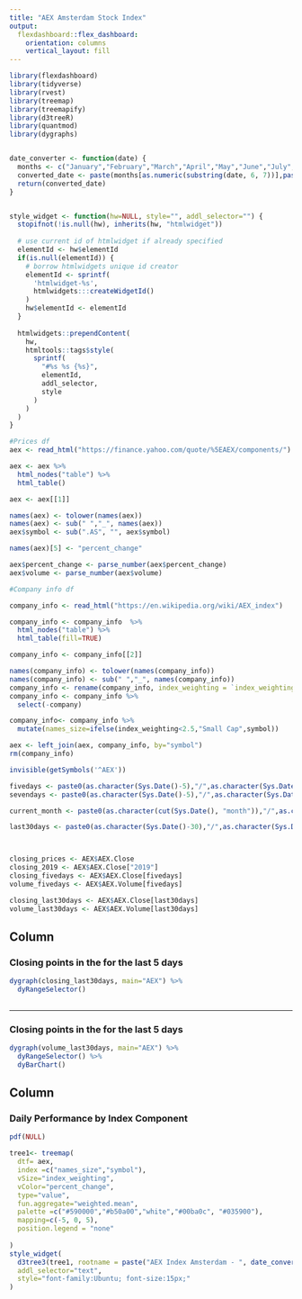 ```yaml
---
title: "AEX Amsterdam Stock Index"
output: 
  flexdashboard::flex_dashboard:
    orientation: columns
    vertical_layout: fill
---
```


```r
library(flexdashboard)
library(tidyverse)
library(rvest)
library(treemap)
library(treemapify)
library(d3treeR)
library(quantmod)
library(dygraphs)


date_converter <- function(date) {
  months <- c("January","February","March","April","May","June","July","August","September", "October","November","December")
  converted_date <- paste(months[as.numeric(substring(date, 6, 7))],paste0(substring(date, 9, 10),","), substring(date,1,4))
  return(converted_date)
}


style_widget <- function(hw=NULL, style="", addl_selector="") {
  stopifnot(!is.null(hw), inherits(hw, "htmlwidget"))
  
  # use current id of htmlwidget if already specified
  elementId <- hw$elementId
  if(is.null(elementId)) {
    # borrow htmlwidgets unique id creator
    elementId <- sprintf(
      'htmlwidget-%s',
      htmlwidgets:::createWidgetId()
    )
    hw$elementId <- elementId
  }
  
  htmlwidgets::prependContent(
    hw,
    htmltools::tags$style(
      sprintf(
        "#%s %s {%s}",
        elementId,
        addl_selector,
        style
      )
    )
  )
}

```



```r

#Prices df
aex <- read_html("https://finance.yahoo.com/quote/%5EAEX/components/")

aex <- aex %>% 
  html_nodes("table") %>% 
  html_table()

aex <- aex[[1]]

names(aex) <- tolower(names(aex))
names(aex) <- sub(" ","_", names(aex))
aex$symbol <- sub(".AS", "", aex$symbol)

names(aex)[5] <- "percent_change"

aex$percent_change <- parse_number(aex$percent_change)
aex$volume <- parse_number(aex$volume)

#Company info df

company_info <- read_html("https://en.wikipedia.org/wiki/AEX_index")

company_info <- company_info  %>% 
  html_nodes("table") %>% 
  html_table(fill=TRUE)

company_info <- company_info[[2]]

names(company_info) <- tolower(names(company_info))
names(company_info) <- sub(" ","_", names(company_info))
company_info <- rename(company_info, index_weighting = `index_weighting (%)`, symbol = ticker_symbol)
company_info <- company_info %>% 
  select(-company)

company_info<- company_info %>% 
  mutate(names_size=ifelse(index_weighting<2.5,"Small Cap",symbol))

aex <- left_join(aex, company_info, by="symbol")
rm(company_info)

```


```r
invisible(getSymbols('^AEX'))


```




```r

fivedays <- paste0(as.character(Sys.Date()-5),"/",as.character(Sys.Date()))
sevendays <- paste0(as.character(Sys.Date()-5),"/",as.character(Sys.Date()))

current_month <- paste0(as.character(cut(Sys.Date(), "month")),"/",as.character(Sys.Date()))

last30days <- paste0(as.character(Sys.Date()-30),"/",as.character(Sys.Date()))



closing_prices <- AEX$AEX.Close
closing_2019 <- AEX$AEX.Close["2019"]
closing_fivedays <- AEX$AEX.Close[fivedays]
volume_fivedays <- AEX$AEX.Volume[fivedays]

closing_last30days <- AEX$AEX.Close[last30days]
volume_last30days <- AEX$AEX.Volume[last30days]
```




Column {data-width=400}
-----------------------------------------------------------------------

### Closing points in the for the last 5 days

```r
dygraph(closing_last30days, main="AEX") %>%
  dyRangeSelector()
  
```



-----------------------------------------------------------------------

### Closing points in the for the last 5 days

```r
dygraph(volume_last30days, main="AEX") %>%
  dyRangeSelector() %>% 
  dyBarChart()
```







Column {data-width=600}
-----------------------------------------------------------------------

### Daily Performance by Index Component

```r
pdf(NULL)

tree1<- treemap(
  dtf= aex,
  index =c("names_size","symbol"),
  vSize="index_weighting",
  vColor="percent_change",
  type="value",
  fun.aggregate="weighted.mean",
  palette =c("#590000","#b50a00","white","#00ba0c", "#035900"),
  mapping=c(-5, 0, 5),
  position.legend = "none"
  
)
style_widget(
  d3tree3(tree1, rootname = paste("AEX Index Amsterdam - ", date_converter(Sys.Date()))),
  addl_selector="text",
  style="font-family:Ubuntu; font-size:15px;"
)
```

